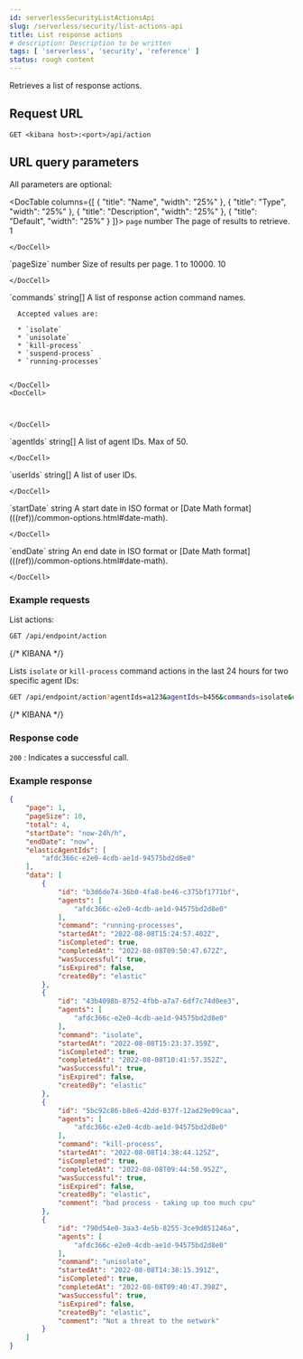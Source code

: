 ```yaml
---
id: serverlessSecurityListActionsApi
slug: /serverless/security/list-actions-api
title: List response actions
# description: Description to be written
tags: [ 'serverless', 'security', 'reference' ]
status: rough content
---
```



<RoughContent />

<div id="list-actions-api"></div>

Retrieves a list of response actions.

## Request URL

`GET <kibana host>:<port>/api/action`

## URL query parameters

All parameters are optional:

<DocTable columns={[
  {
    "title": "Name",
    "width": "25%"
  },
  {
    "title": "Type",
    "width": "25%"
  },
  {
    "title": "Description",
    "width": "25%"
  },
  {
    "title": "Default",
    "width": "25%"
  }
]}>
  <DocRow>
    <DocCell>`page`</DocCell>
    <DocCell>number</DocCell>
    <DocCell>The page of results to retrieve.</DocCell>
    <DocCell>
      1
      
      
    </DocCell>
  </DocRow>
  <DocRow>
    <DocCell>`pageSize`</DocCell>
    <DocCell>number</DocCell>
    <DocCell>Size of results per page. 1 to 10000.</DocCell>
    <DocCell>
      10
      
      
    </DocCell>
  </DocRow>
  <DocRow>
    <DocCell>`commands`</DocCell>
    <DocCell>string[]</DocCell>
    <DocCell>
      A list of response action command names.
      
      Accepted values are:
      
      * `isolate`
      * `unisolate`
      * `kill-process`
      * `suspend-process`
      * `running-processes`

      
    </DocCell>
    <DocCell>
      
      
      
    </DocCell>
  </DocRow>
  <DocRow>
    <DocCell>`agentIds`</DocCell>
    <DocCell>string[]</DocCell>
    <DocCell>A list of agent IDs. Max of 50.</DocCell>
    <DocCell>
      
      
      
    </DocCell>
  </DocRow>
  <DocRow>
    <DocCell>`userIds`</DocCell>
    <DocCell>string[]</DocCell>
    <DocCell>A list of user IDs.</DocCell>
    <DocCell>
      
      
      
    </DocCell>
  </DocRow>
  <DocRow>
    <DocCell>`startDate`</DocCell>
    <DocCell>string</DocCell>
    <DocCell>A start date in ISO format or [Date Math format](((ref))/common-options.html#date-math).</DocCell>
    <DocCell>
      
      
      
    </DocCell>
  </DocRow>
  <DocRow>
    <DocCell>`endDate`</DocCell>
    <DocCell>string</DocCell>
    <DocCell>An end date in ISO format or [Date Math format](((ref))/common-options.html#date-math).</DocCell>
    <DocCell>
      
      
      
    </DocCell>
  </DocRow>
</DocTable>

### Example requests

List actions:

```sh
GET /api/endpoint/action
```
{/* KIBANA */}

Lists `isolate` or `kill-process` command actions in the last 24 hours for two specific agent IDs:

```sh
GET /api/endpoint/action?agentIds=a123&agentIds=b456&commands=isolate&commands=kill-process&startDate=now-24h/h
```
{/* KIBANA */}

### Response code

`200` 
    : Indicates a successful call.

### Example response

```json
{
    "page": 1,
    "pageSize": 10,
    "total": 4,
    "startDate": "now-24h/h",
    "endDate": "now",
    "elasticAgentIds": [
        "afdc366c-e2e0-4cdb-ae1d-94575bd2d8e0"
    ],
    "data": [
        {
            "id": "b3d6de74-36b0-4fa8-be46-c375bf1771bf",
            "agents": [
                "afdc366c-e2e0-4cdb-ae1d-94575bd2d8e0"
            ],
            "command": "running-processes",
            "startedAt": "2022-08-08T15:24:57.402Z",
            "isCompleted": true,
            "completedAt": "2022-08-08T09:50:47.672Z",
            "wasSuccessful": true,
            "isExpired": false,
            "createdBy": "elastic"
        },
        {
            "id": "43b4098b-8752-4fbb-a7a7-6df7c74d0ee3",
            "agents": [
                "afdc366c-e2e0-4cdb-ae1d-94575bd2d8e0"
            ],
            "command": "isolate",
            "startedAt": "2022-08-08T15:23:37.359Z",
            "isCompleted": true,
            "completedAt": "2022-08-08T10:41:57.352Z",
            "wasSuccessful": true,
            "isExpired": false,
            "createdBy": "elastic"
        },
        {
            "id": "5bc92c86-b8e6-42dd-837f-12ad29e09caa",
            "agents": [
                "afdc366c-e2e0-4cdb-ae1d-94575bd2d8e0"
            ],
            "command": "kill-process",
            "startedAt": "2022-08-08T14:38:44.125Z",
            "isCompleted": true,
            "completedAt": "2022-08-08T09:44:50.952Z",
            "wasSuccessful": true,
            "isExpired": false,
            "createdBy": "elastic",
            "comment": "bad process - taking up too much cpu"
        },
        {
            "id": "790d54e0-3aa3-4e5b-8255-3ce9d851246a",
            "agents": [
                "afdc366c-e2e0-4cdb-ae1d-94575bd2d8e0"
            ],
            "command": "unisolate",
            "startedAt": "2022-08-08T14:38:15.391Z",
            "isCompleted": true,
            "completedAt": "2022-08-08T09:40:47.398Z",
            "wasSuccessful": true,
            "isExpired": false,
            "createdBy": "elastic",
            "comment": "Not a threat to the network"
        }
    ]
}
```
